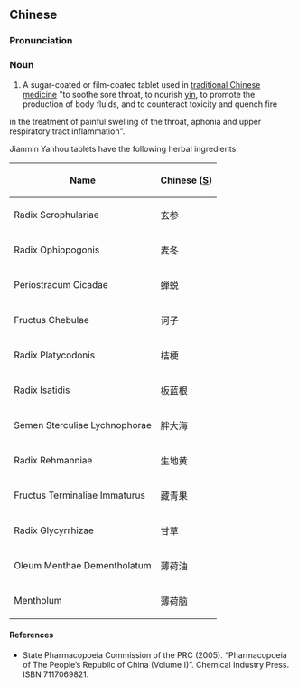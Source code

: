 ==Chinese==
{{zh-forms}}

===Pronunciation===
{{zh-pron
|m=jiànmín yānhóu piàn
|cat=n
}}

===Noun===
{{zh-noun}}

# A sugar-coated or film-coated tablet used in [[traditional Chinese medicine]] "to soothe sore throat, to nourish [[yin]], to promote the production of body fluids, and to counteract toxicity and quench fire
in the treatment of painful swelling of the throat, aphonia and upper respiratory tract inflammation".

Jianmin Yanhou tablets have the following herbal ingredients:

{| class="wikitable sortable"
|-
!Name
!Chinese ([[Simplified Chinese|S]])
|-
|Radix Scrophulariae
|玄参
|-
|Radix Ophiopogonis
|麦冬
|-
|Periostracum Cicadae
|蝉蜕
|-
|Fructus Chebulae
|诃子
|-
|Radix Platycodonis
|桔梗
|-
|Radix Isatidis
|板蓝根
|-
|Semen Sterculiae Lychnophorae
|胖大海
|-
|Radix Rehmanniae
|生地黄
|-
|Fructus Terminaliae Immaturus
|藏青果
|-
|Radix Glycyrrhizae
|甘草
|-
|Oleum Menthae Dementholatum
|薄荷油
|-
|Mentholum
|薄荷脑
|}

====References====
* State Pharmacopoeia Commission of the PRC (2005). “Pharmacopoeia of The People’s Republic of China (Volume I)”. Chemical Industry Press. ISBN 7117069821.